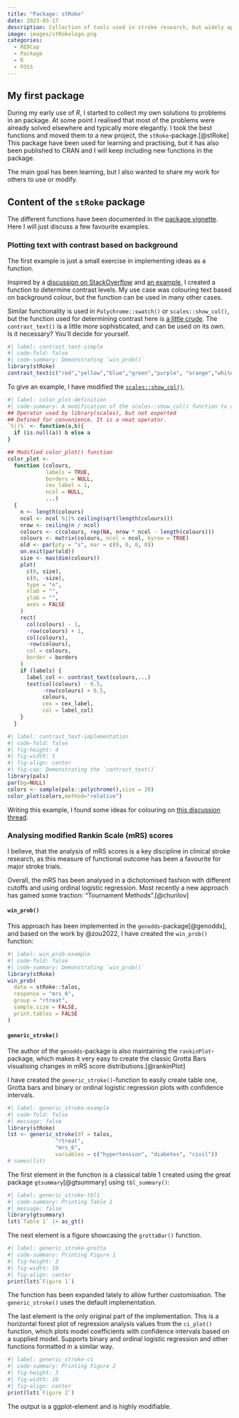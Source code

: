 ```yaml
---
title: "Package: stRoke"
date: 2023-05-17
description: Collection of tools used in stroke research, but widely applicable. 
image: images/stRokelogo.png
categories:
  - REDCap
  - Package
  - R
  - FOSS
---
```


## My first package

During my early use of *R*, I started to collect my own solutions to problems in an package. At some point I realised that most of the problems were already solved elsewhere and typically more elegantly. I took the best functions and moved them to a new project, the `stRoke`-package.[@stRoke] This package have been used for learning and practising, but it has also been published to CRAN and I will keep including new functions in the package.

The main goal has been learning, but I also wanted to share my work for others to use or modify.

## Content of the `stRoke` package

The different functions have been documented in the [package vignette](https://agdamsbo.github.io/stRoke/articles/toolbox.html). Here I will just discuss a few favourite examples.

### Plotting text with contrast based on background

The first example is just a small exercise in implementing ideas as a function.

Inspired by a [discussion on StackOverflow](https://stackoverflow.com/questions/1855884/determine-font-color-based-on-background-color) and [an example](https://stackoverflow.com/a/66669838/21019325), I created a function to determine contrast levels. My use case was colouring text based on background colour, but the function can be used in many other cases.

Similar functionality is used in `Polychrome::swatch()` or `scales::show_col()`, but the function used for determining contrast here is [a little crude](https://github.com/r-lib/scales/blob/b3df2fb6efd5b440377b0699d3830f1082fa3140/R/colour-manip.r#L74). The `contrast_text()` is a little more sophisticated, and can be used on its own. Is it necessary? You'll decide for yourself.

```r
#| label: contrast_text-simple
#| code-fold: false
#| code-summary: Demonstrating `win_prob()`
library(stRoke)
contrast_text(c("red","yellow","blue","green","purple", "orange","white","black"))
```

To give an example, I have modified the [`scales::show_col()`](https://github.com/r-lib/scales/blob/b3df2fb6efd5b440377b0699d3830f1082fa3140/R/colour-manip.r#L72-L115).

```r
#| label: color_plot-definition
#| code-summary: A modification of the scales::show_col() function to use stRoke::contrast_text() for text coloring.
## Operator used by library(scales), but not exported
## Defined for convenience. It is a neat operator.
`%||%` <- function(a,b){
  if (is.null(a)) b else a
}

## Modified color_plot() function
color_plot <-
  function (colours,
            labels = TRUE,
            borders = NULL,
            cex_label = 1,
            ncol = NULL,
            ...)
  {
    n <- length(colours)
    ncol <- ncol %||% ceiling(sqrt(length(colours)))
    nrow <- ceiling(n / ncol)
    colours <- c(colours, rep(NA, nrow * ncol - length(colours)))
    colours <- matrix(colours, ncol = ncol, byrow = TRUE)
    old <- par(pty = "s", mar = c(0, 0, 0, 0))
    on.exit(par(old))
    size <- max(dim(colours))
    plot(
      c(0, size),
      c(0, -size),
      type = "n",
      xlab = "",
      ylab = "",
      axes = FALSE
    )
    rect(
      col(colours) - 1,
      -row(colours) + 1,
      col(colours),
      -row(colours),
      col = colours,
      border = borders
    )
    if (labels) {
      label_col <- contrast_text(colours,...)
      text(col(colours) - 0.5,
           -row(colours) + 0.5,
           colours,
           cex = cex_label,
           col = label_col)
    }
  }
```

```r
#| label: contrast_text-implementation
#| code-fold: false
#| fig-height: 4
#| fig-width: 5
#| fig-align: center
#| fig-cap: Demonstrating the `contrast_text()`
library(pals)
par(bg=NULL)
colors <- sample(pals::polychrome(),size = 20)
color_plot(colors,method="relative")
```

Writing this example, I found some ideas for colouring on [this discussion thread](https://stackoverflow.com/questions/9563711/r-color-palettes-for-many-data-classes).

### Analysing modified Rankin Scale (mRS) scores

I believe, that the analysis of mRS scores is a key discipline in clinical stroke research, as this measure of functional outcome has been a favourite for major stroke trials.

Overall, the mRS has been analysed in a dichotomised fashion with different cutoffs and using ordinal logistic regression. Most recently a new approach has gained some traction: "Tournament Methods".[@churilov]

#### `win_prob()`

This approach has been implemented in the `genodds`-package[@genodds], and based on the work by @zou2022, I have created the `win_prob()` function:

```r
#| label: win_prob-example
#| code-fold: false
#| code-summary: Demonstrating `win_prob()`
library(stRoke)
win_prob(
  data = stRoke::talos,
  response = "mrs_6",
  group = "rtreat",
  sample.size = FALSE,
  print.tables = FALSE
)
```

#### `generic_stroke()`

The author of the `genodds`-package is also maintaining the `rankinPlot`-package, which makes it very easy to create the classic Grotta Bars visualising changes in mRS score distributions.[@rankinPlot]

I have created the `generic_stroke()`-function to easily create table one, Grotta bars and binary or ordinal logistic regression plots with confidence intervals.

```r
#| label: generic_stroke-example
#| code-fold: false
#| message: false
library(stRoke)
lst <- generic_stroke(df = talos,
               "rtreat",
               "mrs_6",
               variables = c("hypertension", "diabetes", "civil"))
# names(lst)
```

The first element in the function is a classical table 1 created using the great package `gtsummary`[@gtsummary] using `tbl_summary()`:

```r
#| label: generic_stroke-tbl1
#| code-summary: Printing Table 1
#| message: false
library(gtsummary)
lst$`Table 1` |> as_gt()
```

The next element is a figure showcasing the `grottaBar()` function.

```r
#| label: generic_stroke-grotta
#| code-summary: Printing Figure 1
#| fig-height: 3
#| fig-width: 10
#| fig-align: center
print(lst$`Figure 1`)
```

The function has been expanded lately to allow further customisation. The `generic_stroke()` uses the default implementation.

The last element is the only original part of the implementation. This is a horizontal forest plot of regression analysis values from the `ci_plot()` function, which plots model coefficients with confidence intervals based on a supplied model. Supports binary and ordinal logistic regression and other functions formatted in a similar way.

```r
#| label: generic_stroke-ci
#| code-summary: Printing Figure 2
#| fig-height: 3
#| fig-width: 10
#| fig-align: center
print(lst$`Figure 2`)
```

The output is a ggplot-element and is highly modifiable.
